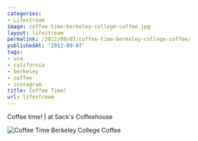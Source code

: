 ```yaml
---
categories:
- Lifestream
image: coffee-time-berkeley-college-coffee.jpg
layout: lifestream
permalink: /2012/09/07/coffee-time-berkeley-college-coffee/
publishedAt: '2012-09-07'
tags:
- usa
- california
- berkeley
- coffee
- instagram
title: Coffee Time!
url: lifestream
---
```


Coffee time! | at Sack's Coffeehouse

![Coffee Time Berkeley College Coffee](/assets/images/content/lifestream/coffee-time-berkeley-college-coffee.jpg)